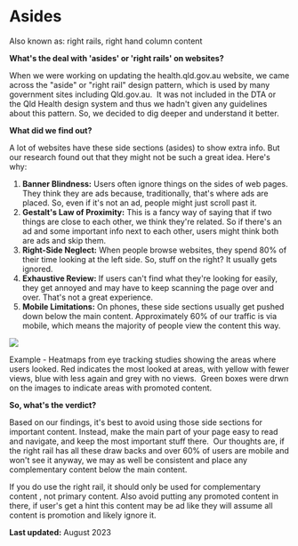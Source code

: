 

<Meta title="0. Exploring our decisions/Asides" />

Asides
======

Also known as: right rails, right hand column content

**What's the deal with 'asides' or 'right rails' on websites?**

When we were working on updating the health.qld.gov.au website, we came across the "aside" or "right rail" design pattern, which is used by many government sites including Qld.gov.au.  It was not included in the DTA or the Qld Health design system and thus we hadn't given any guidelines about this pattern. So, we decided to dig deeper and understand it better.

**What did we find out?**

A lot of websites have these side sections (asides) to show extra info. But our research found out that they might not be such a great idea. Here's why:

1.  **Banner Blindness:** Users often ignore things on the sides of web pages. They think they are ads because, traditionally, that's where ads are placed. So, even if it's not an ad, people might just scroll past it.
2.  **Gestalt's Law of Proximity:** This is a fancy way of saying that if two things are close to each other, we think they're related. So if there's an ad and some important info next to each other, users might think both are ads and skip them.
3.  **Right-Side Neglect:** When people browse websites, they spend 80% of their time looking at the left side. So, stuff on the right? It usually gets ignored.
4.  **Exhaustive Review:** If users can't find what they're looking for easily, they get annoyed and may have to keep scanning the page over and over. That's not a great experience.
5.  **Mobile Limitations:** On phones, these side sections usually get pushed down below the main content. Approximately 60% of our traffic is via mobile, which means the majority of people view the content this way.

<img src={Asides} />

Example - Heatmaps from eye tracking studies showing the areas where users looked. Red indicates the most looked at areas, with yellow with fewer views, blue with less again and grey with no views.  Green boxes were drwn on the images to indicate areas with promoted content.

**So, what's the verdict?**

Based on our findings, it's best to avoid using those side sections for important content. Instead, make the main part of your page easy to read and navigate, and keep the most important stuff there.  Our thoughts are, if the right rail has all these draw backs and over 60% of users are mobile and won't see it anyway, we may as well be consistent and place any complementary content below the main content.

If you do use the right rail, it should only be used for complementary content , not primary content. Also avoid putting any promoted content in there, if user's get a hint this content may be ad like they will assume all content is promotion and likely ignore it.

**Last updated:** August 2023
